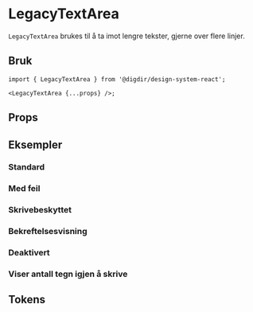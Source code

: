 
<Meta of={LegacyTextAreaStories} />

# LegacyTextArea

<Information
  text='deprecated'
  description='**Denne komponenten er erstattet av ny [Textarea](/?path=/docs/felles-textarea--docs) komponent.**'
/>

`LegacyTextArea` brukes til å ta imot lengre tekster, gjerne over flere linjer.

## Bruk

```tsx
import { LegacyTextArea } from '@digdir/design-system-react';

<LegacyTextArea {...props} />;
```

## Props

<Primary />
<Controls />

## Eksempler

### Standard

<Canvas>
  <Story of={LegacyTextAreaStories.Standard} />
</Canvas>

### Med feil

<Canvas>
  <Story of={LegacyTextAreaStories.MedFeil} />
</Canvas>

### Skrivebeskyttet

<Canvas>
  <Story of={LegacyTextAreaStories.Skrivebeskyttet} />
</Canvas>

### Bekreftelsesvisning

<Canvas>
  <Story of={LegacyTextAreaStories.Bekreftelsesvisning} />
</Canvas>

### Deaktivert

<Canvas>
  <Story of={LegacyTextAreaStories.Deaktivert} />
</Canvas>

### Viser antall tegn igjen å skrive

<Canvas>
  <Story of={LegacyTextAreaStories.AntallTegnIgjenASkrive} />
</Canvas>

## Tokens

<TokensTable
  jsonKey='component.textfield'
  componentName='textfield'
  showPreview={false}
  description
/>
